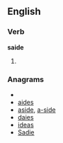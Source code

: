 ==English==

===Verb===
'''saide'''

# {{obsolete}} {{past of|[[saye]]}}

===Anagrams===
* {{alphagram|adeis}}
* [[aides#English|aides]]
* [[aside#English|aside]], [[a-side#English|a-side]]
* [[daies#English|daies]]
* [[ideas#English|ideas]]
* [[Sadie#English|Sadie]]